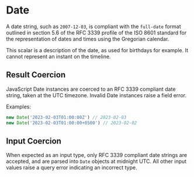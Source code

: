 # Date

A date string, such as `2007-12-03`, is compliant with the `full-date` format outlined in section
5.6 of the RFC 3339 profile of the ISO 8601 standard for the representation of dates and times using
the Gregorian calendar.

This scalar is a description of the date, as used for birthdays for example. It cannot represent an
instant on the timeline.

## Result Coercion

JavaScript Date instances are coerced to an RFC 3339 compliant date string, taken at the UTC
timezone. Invalid Date instances raise a field error.

Examples:

```js
new Date('2023-02-03T01:00:00Z') // 2023-02-03
new Date('2023-02-03T01:00:00+0500') // 2023-02-02
```

## Input Coercion

When expected as an input type, only RFC 3339 compliant date strings are accepted, and are parsed
into `Date` objects at midnight UTC. All other input values raise a query error indicating an
incorrect type.
